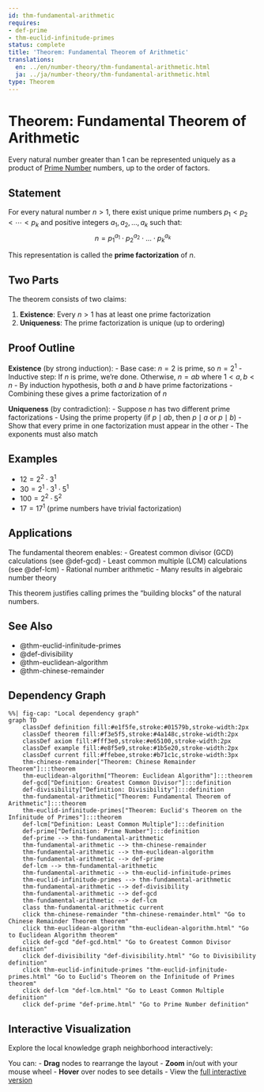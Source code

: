 ```yaml
---
id: thm-fundamental-arithmetic
requires:
- def-prime
- thm-euclid-infinitude-primes
status: complete
title: 'Theorem: Fundamental Theorem of Arithmetic'
translations:
  en: ../en/number-theory/thm-fundamental-arithmetic.html
  ja: ../ja/number-theory/thm-fundamental-arithmetic.html
type: Theorem
---
```


# Theorem: Fundamental Theorem of Arithmetic {#thm-fundamental-arithmetic}

Every natural number greater than 1 can be represented uniquely as a product of [Prime Number](def-prime.qmd) numbers, up to the order of factors.

## Statement

For every natural number $n > 1$, there exist unique prime numbers $p_1 < p_2 < \cdots < p_k$ and positive integers $a_1, a_2, \ldots, a_k$ such that:
$$n = p_1^{a_1} \cdot p_2^{a_2} \cdot \ldots \cdot p_k^{a_k}$$

This representation is called the **prime factorization** of $n$.

## Two Parts

The theorem consists of two claims:

1. **Existence**: Every $n > 1$ has at least one prime factorization
2. **Uniqueness**: The prime factorization is unique (up to ordering)

## Proof Outline

**Existence** (by strong induction):
- Base case: $n = 2$ is prime, so $n = 2^1$
- Inductive step: If $n$ is prime, we're done. Otherwise, $n = ab$ where $1 < a, b < n$
- By induction hypothesis, both $a$ and $b$ have prime factorizations
- Combining these gives a prime factorization of $n$

**Uniqueness** (by contradiction):
- Suppose $n$ has two different prime factorizations
- Using the prime property (if $p \mid ab$, then $p \mid a$ or $p \mid b$)
- Show that every prime in one factorization must appear in the other
- The exponents must also match

## Examples

- $12 = 2^2 \cdot 3^1$
- $30 = 2^1 \cdot 3^1 \cdot 5^1$
- $100 = 2^2 \cdot 5^2$
- $17 = 17^1$ (prime numbers have trivial factorization)

## Applications

The fundamental theorem enables:
- Greatest common divisor (GCD) calculations (see @def-gcd)
- Least common multiple (LCM) calculations (see @def-lcm)
- Rational number arithmetic
- Many results in algebraic number theory

This theorem justifies calling primes the "building blocks" of the natural numbers.

## See Also

- @thm-euclid-infinitude-primes
- @def-divisibility
- @thm-euclidean-algorithm
- @thm-chinese-remainder

## Dependency Graph

```mermaid
%%| fig-cap: "Local dependency graph"
graph TD
    classDef definition fill:#e1f5fe,stroke:#01579b,stroke-width:2px
    classDef theorem fill:#f3e5f5,stroke:#4a148c,stroke-width:2px
    classDef axiom fill:#fff3e0,stroke:#e65100,stroke-width:2px
    classDef example fill:#e8f5e9,stroke:#1b5e20,stroke-width:2px
    classDef current fill:#ffebee,stroke:#b71c1c,stroke-width:3px
    thm-chinese-remainder["Theorem: Chinese Remainder Theorem"]:::theorem
    thm-euclidean-algorithm["Theorem: Euclidean Algorithm"]:::theorem
    def-gcd["Definition: Greatest Common Divisor"]:::definition
    def-divisibility["Definition: Divisibility"]:::definition
    thm-fundamental-arithmetic["Theorem: Fundamental Theorem of Arithmetic"]:::theorem
    thm-euclid-infinitude-primes["Theorem: Euclid's Theorem on the Infinitude of Primes"]:::theorem
    def-lcm["Definition: Least Common Multiple"]:::definition
    def-prime["Definition: Prime Number"]:::definition
    def-prime --> thm-fundamental-arithmetic
    thm-fundamental-arithmetic --> thm-chinese-remainder
    thm-fundamental-arithmetic --> thm-euclidean-algorithm
    thm-fundamental-arithmetic --> def-prime
    def-lcm --> thm-fundamental-arithmetic
    thm-fundamental-arithmetic --> thm-euclid-infinitude-primes
    thm-euclid-infinitude-primes --> thm-fundamental-arithmetic
    thm-fundamental-arithmetic --> def-divisibility
    thm-fundamental-arithmetic --> def-gcd
    thm-fundamental-arithmetic --> def-lcm
    class thm-fundamental-arithmetic current
    click thm-chinese-remainder "thm-chinese-remainder.html" "Go to Chinese Remainder Theorem theorem"
    click thm-euclidean-algorithm "thm-euclidean-algorithm.html" "Go to Euclidean Algorithm theorem"
    click def-gcd "def-gcd.html" "Go to Greatest Common Divisor definition"
    click def-divisibility "def-divisibility.html" "Go to Divisibility definition"
    click thm-euclid-infinitude-primes "thm-euclid-infinitude-primes.html" "Go to Euclid's Theorem on the Infinitude of Primes theorem"
    click def-lcm "def-lcm.html" "Go to Least Common Multiple definition"
    click def-prime "def-prime.html" "Go to Prime Number definition"
```

## Interactive Visualization

Explore the local knowledge graph neighborhood interactively:

::: {.graph-viz data-id="thm-fundamental-arithmetic" data-width="700" data-height="500"}
:::

You can:
- **Drag** nodes to rearrange the layout
- **Zoom** in/out with your mouse wheel
- **Hover** over nodes to see details
- View the [full interactive version](../../output/interactive/thm-fundamental-arithmetic.html){target="_blank"}
